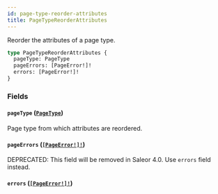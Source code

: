 ```yaml
---
id: page-type-reorder-attributes
title: PageTypeReorderAttributes
---
```


Reorder the attributes of a page type.

```graphql
type PageTypeReorderAttributes {
  pageType: PageType
  pageErrors: [PageError!]!
  errors: [PageError!]!
}
```

### Fields

#### `pageType` ([`PageType`](/developer/api-reference/objects/page-type))

Page type from which attributes are reordered.

#### `pageErrors` ([`[PageError!]!`](/developer/api-reference/objects/page-error))

<span class="badge badge--warning">DEPRECATED: This field will be removed in Saleor 4.0. Use `errors` field instead.</span>

#### `errors` ([`[PageError!]!`](/developer/api-reference/objects/page-error))
